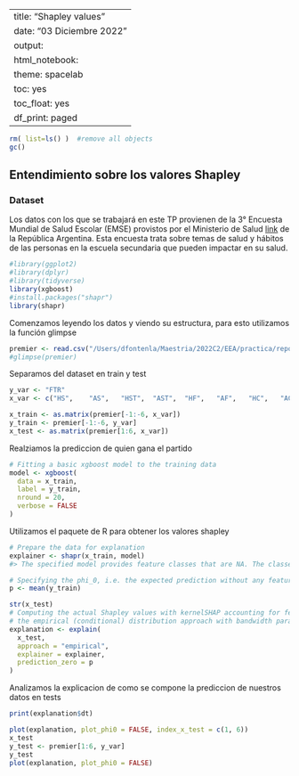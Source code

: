 
---
title: "Shapley values"
date: "03 Diciembre 2022"
output:
  html_notebook:
    theme: spacelab
    toc: yes
    toc_float: yes
    df_print: paged
---


```r
rm( list=ls() )  #remove all objects
gc()       
```



## Entendimiento sobre los valores Shapley

### Dataset
Los datos con los que se trabajará en este TP provienen de la 3° Encuesta Mundial de Salud Escolar (EMSE) provistos por el 
Ministerio de Salud [link](http://datos.salud.gob.ar/dataset/base-de-datos-de-la-3-encuesta-mundial-de-salud-escolar-emse-con-resultados-nacionales-argentina) de la República Argentina. Esta encuesta trata sobre temas de salud y hábitos de las personas en la 
escuela secundaria que pueden impactar en su salud. 


```r
#library(ggplot2)
#library(dplyr)
#library(tidyverse)
library(xgboost)
#install.packages("shapr")
library(shapr)
```


Comenzamos leyendo los datos y viendo su estructura, para esto utilizamos la función glimpse

```r

premier <- read.csv("/Users/dfontenla/Maestria/2022C2/EEA/practica/repo/EEA-2022/TP2/fifa/Premier2017-2022 - CURADO.csv", encoding = "UTF-8")
#glimpse(premier)

```



Separamos del dataset en train y test
```r

y_var <- "FTR"
x_var <- c("HS",	"AS",	"HST",	"AST",	"HF",	"AF",	"HC",	"AC",	"HY",	"AY",	"HR",	"AR")

x_train <- as.matrix(premier[-1:-6, x_var])
y_train <- premier[-1:-6, y_var]
x_test <- as.matrix(premier[1:6, x_var])

```


Realziamos la prediccion de quien gana el partido
```r

# Fitting a basic xgboost model to the training data
model <- xgboost(
  data = x_train,
  label = y_train,
  nround = 20,
  verbose = FALSE
)

```


Utilizamos el paquete de R para obtener los valores shapley

```r
# Prepare the data for explanation
explainer <- shapr(x_train, model)
#> The specified model provides feature classes that are NA. The classes of data are taken as the truth.

# Specifying the phi_0, i.e. the expected prediction without any features
p <- mean(y_train)

str(x_test)
# Computing the actual Shapley values with kernelSHAP accounting for feature dependence using
# the empirical (conditional) distribution approach with bandwidth parameter sigma = 0.1 (default)
explanation <- explain(
  x_test,
  approach = "empirical",
  explainer = explainer,
  prediction_zero = p
)   


```

Analizamos la explicacion de como se compone la prediccion de nuestros datos en tests

```r

print(explanation$dt)

plot(explanation, plot_phi0 = FALSE, index_x_test = c(1, 6))
x_test
y_test <- premier[1:6, y_var]
y_test
plot(explanation, plot_phi0 = FALSE)


```


```r
   
```


```r

```

```r



```


```r

```
```r

```
```r

```
```r

```

<!-- 

# Use the Gaussian approach
explanation_gaussian <- explain(
  x_test,
  approach = "gaussian",
  explainer = explainer,
  prediction_zero = p
)

# Plot the resulting explanations for observations 1 and 6
plot(explanation_gaussian, plot_phi0 = FALSE, index_x_test = c(1, 6))


# Use the Gaussian copula approach
explanation_copula <- explain(
  x_test,
  approach = "copula",
  explainer = explainer,
  prediction_zero = p
)

# Plot the resulting explanations for observations 1 and 6, excluding
# the no-covariate effect
plot(explanation_copula, plot_phi0 = FALSE, index_x_test = c(1, 6))

install.packages("partykit")
library("partykit")
# Use the conditional inference tree approach
explanation_ctree <- explain(
  x_test,
  approach = "ctree",
  explainer = explainer,
  prediction_zero = p
)

# Plot the resulting explanations for observations 1 and 6, excluding 
# the no-covariate effect
plot(explanation_ctree, plot_phi0 = FALSE, index_x_test = c(1, 6))

# We can use mixed (i.e continuous, categorical, ordinal) data with ctree. Use ctree with categorical data in the following manner:

x_var_cat <- c("lstat", "chas", "rad", "indus")
y_var <- "medv"

# convert to factors
Boston$rad = as.factor(Boston$rad)
Boston$chas = as.factor(Boston$chas)

x_train_cat <- Boston[-1:-6, x_var_cat]
y_train <- Boston[-1:-6, y_var]
x_test_cat <- Boston[1:6, x_var_cat]

# -- special function when using categorical data + xgboost
dummylist <- make_dummies(traindata = x_train_cat, testdata = x_test_cat)

x_train_dummy <- dummylist$train_dummies
x_test_dummy <- dummylist$test_dummies

# Fitting a basic xgboost model to the training data
model_cat <- xgboost::xgboost(
  data = x_train_dummy,
  label = y_train,
  nround = 20,
  verbose = FALSE
)
model_cat$feature_list <- dummylist$feature_list

explainer_cat <- shapr(dummylist$traindata_new, model_cat)

p <- mean(y_train)

explanation_cat <- explain(
  dummylist$testdata_new,
  approach = "ctree",
  explainer = explainer_cat,
  prediction_zero = p
)

# Plot the resulting explanations for observations 1 and 6, excluding
# the no-covariate effect
plot(explanation_cat, plot_phi0 = FALSE, index_x_test = c(1, 6))

# Use the conditional inference tree approach
# We can specify parameters used to building trees by specifying mincriterion, 
# minsplit, minbucket

explanation_ctree <- explain(
  x_test,
  approach = "ctree",
  explainer = explainer,
  prediction_zero = p,
  mincriterion = 0.80, 
  minsplit = 20,
  minbucket = 20
)

# Default parameters (based on (Hothorn, 2006)) are:
# mincriterion = 0.95
# minsplit = 20
# minbucket = 7

# Use the conditional inference tree approach
# Specify a vector of mincriterions instead of just one
# In this case, when conditioning on 1 or 2 features, use mincriterion = 0.25
# When conditioning on 3 or 4 features, use mincriterion = 0.95

explanation_ctree <- explain(
  x_test,
  approach = "ctree",
  explainer = explainer,
  prediction_zero = p,
  mincriterion = c(0.25, 0.25, 0.95, 0.95)
)



#### shapr currently natively supports explanation of predictions from models fitted with the following functions:

install.packages("gbm")
library(gbm)
#> Loaded gbm 2.1.5

xy_train <- data.frame(x_train,medv = y_train)

form <- as.formula(paste0(y_var,"~",paste0(x_var,collapse="+")))

# Fitting a gbm model
set.seed(825)
model <- gbm::gbm(
  form,
  data = xy_train,
  distribution = "gaussian"
)

#### Full feature versions of the three required model functions ####

predict_model.gbm <- function(x, newdata) {
  
  if (!requireNamespace('gbm', quietly = TRUE)) {
    stop('The gbm package is required for predicting train models')
  }

  model_type <- ifelse(
    x$distribution$name %in% c("bernoulli","adaboost"),
    "classification",
    "regression"
  )
  if (model_type == "classification") {

    predict(x, as.data.frame(newdata), type = "response",n.trees = x$n.trees)
  } else {

    predict(x, as.data.frame(newdata),n.trees = x$n.trees)
  }
}

get_model_specs.gbm <- function(x){
  feature_list = list()
  feature_list$labels <- labels(x$Terms)
  m <- length(feature_list$labels)

  feature_list$classes <- attr(x$Terms,"dataClasses")[-1]
  feature_list$factor_levels <- setNames(vector("list", m), feature_list$labels)
  feature_list$factor_levels[feature_list$classes=="factor"] <- NA # the model object doesn't contain factor levels info

  return(feature_list)
}

# Prepare the data for explanation
set.seed(123)
explainer <- shapr(xy_train, model)
#> The columns(s) medv is not used by the model and thus removed from the data.
p0 <- mean(xy_train[,y_var])
explanation <- explain(x_test, explainer, approach = "empirical", prediction_zero = p0)
# Plot results
plot(explanation)
 -->
